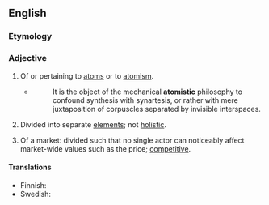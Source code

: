 ==English==

===Etymology===
{{suffix|en|atom|istic}}

===Adjective===
{{en-adj}}

# Of or pertaining to [[atom]]s or to [[atomism]].
#* {{w|Samuel Taylor Coleridge}}
#*: It is the object of the mechanical '''atomistic''' philosophy to confound synthesis with synartesis, or rather with mere juxtaposition of corpuscles separated by invisible interspaces.
# Divided into separate [[element]]s; not [[holistic]].
#: {{ant|en|holistic}}
# {{lb|en|economics}} Of a market: divided such that no single actor can noticeably affect market-wide values such as the price; [[competitive]].

====Translations====
{{trans-top|not holistic}}
* Finnish: {{t|fi|atomistinen}}
* Swedish: {{t|sv|atomistisk}}
{{trans-mid}}
{{trans-bottom}}